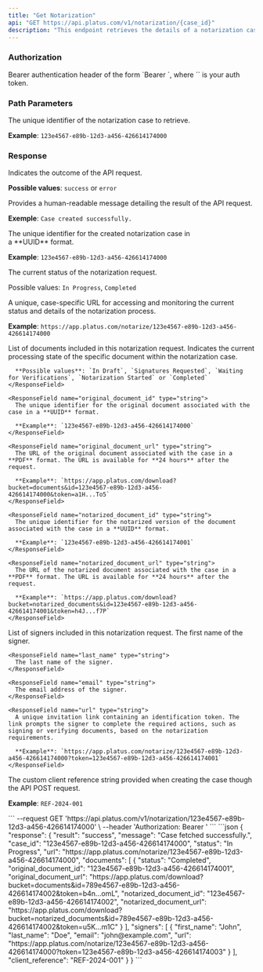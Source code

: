 ```yaml
---
title: "Get Notarization"
api: "GET https://api.platus.com/v1/notarization/{case_id}"
description: "This endpoint retrieves the details of a notarization case"
---
```


### Authorization

<ParamField header="Authorization" type="string" required>
  Bearer authentication header of the form `Bearer <token>`, where `<token>` is your auth token.
</ParamField>

### Path Parameters

<ParamField path="case_id" type="string" required>
  The unique identifier of the notarization case to retrieve.&#x20;

  **Example**: `123e4567-e89b-12d3-a456-426614174000`
</ParamField>

### Response

<ResponseField name="result" type="string">
  Indicates the outcome of the API request.

  **Possible values**: `success` or `error`
</ResponseField>

<ResponseField name="message" type="string">
  Provides a human-readable message detailing the result of the API request.

  **Exemple**: `Case created successfully.`
</ResponseField>

<ResponseField name="case_id" type="string">
  The unique identifier for the created notarization case in a **UUID** format.

  **Example**: `123e4567-e89b-12d3-a456-426614174000`
</ResponseField>

<ResponseField name="status" type="string">
  The current status of the notarization request.

  Possible values: `In Progress`, `Completed`
</ResponseField>

<ResponseField name="url" type="string">
  A unique, case-specific URL for accessing and monitoring the current status and details of the notarization process.

  **Example**: `https://app.platus.com/notarize/123e4567-e89b-12d3-a456-426614174000`
</ResponseField>

<ResponseField name="documents" type="array">
  List of documents included in this notarization request.

  <Expandable title="Documents Response Object">
    <ResponseField name="status" type="string">
      Indicates the current processing state of the specific document within the notarization case.

      **Possible values**: `In Draft`, `Signatures Requested`, `Waiting for Verifications`, `Notarization Started` or `Completed`
    </ResponseField>

    <ResponseField name="original_document_id" type="string">
      The unique identifier for the original document associated with the case in a **UUID** format.

      **Example**: `123e4567-e89b-12d3-a456-426614174000`
    </ResponseField>

    <ResponseField name="original_document_url" type="string">
      The URL of the original document associated with the case in a **PDF** format. The URL is available for **24 hours** after the request.

      **Example**: `https://app.platus.com/download?bucket=documents&id=123e4567-e89b-12d3-a456-426614174000&token=a1H...To5`
    </ResponseField>

    <ResponseField name="notarized_document_id" type="string">
      The unique identifier for the notarized version of the document associated with the case in a **UUID** format.

      **Example**: `123e4567-e89b-12d3-a456-426614174001`
    </ResponseField>

    <ResponseField name="notarized_document_url" type="string">
      The URL of the notarized document associated with the case in a **PDF** format. The URL is available for **24 hours** after the request.

      **Example**: `https://app.platus.com/download?bucket=notarized_documents&id=123e4567-e89b-12d3-a456-426614174001&token=h4J...f7P`
    </ResponseField>
  </Expandable>
</ResponseField>

<ResponseField name="signers" type="array">
  List of signers included in this notarization request.

  <Expandable title="Signers Response Object">
    <ResponseField name="first_name" type="string">
      The first name of the signer.
    </ResponseField>

    <ResponseField name="last_name" type="string">
      The last name of the signer.
    </ResponseField>

    <ResponseField name="email" type="string">
      The email address of the signer.
    </ResponseField>

    <ResponseField name="url" type="string">
      A unique invitation link containing an identification token. The link prompts the signer to complete the required actions, such as signing or verifying documents, based on the notarization requirements.

      **Example**: `https://app.platus.com/notarize/123e4567-e89b-12d3-a456-426614174000?token=123e4567-e89b-12d3-a456-426614174001`
    </ResponseField>
  </Expandable>
</ResponseField>

<ResponseField name="client_reference" type="string">
  The custom client reference string provided when creating the case though the API POST request.

  **Example**: `REF-2024-001`
</ResponseField>

<RequestExample>
  ```
  --request GET 'https://api.platus.com/v1/notarization/123e4567-e89b-12d3-a456-426614174000' \
  --header 'Authorization: Bearer <token>'
  ```
</RequestExample>

<ResponseExample>
  ```json
  {
    "response": {
        "result": "success",
        "message": "Case fetched successfully.",
        "case_id": "123e4567-e89b-12d3-a456-426614174000",
        "status": "In Progress",
        "url": "https://app.platus.com/notarize/123e4567-e89b-12d3-a456-426614174000",
        "documents": [
            {
                "status": "Completed",
                "original_document_id": "123e4567-e89b-12d3-a456-426614174001",
                "original_document_url": "https://app.platus.com/download?bucket=documents&id=789e4567-e89b-12d3-a456-426614174002&token=b4n...omL",
                "notarized_document_id": "123e4567-e89b-12d3-a456-426614174002",
                "notarized_document_url": "https://app.platus.com/download?bucket=notarized_documents&id=789e4567-e89b-12d3-a456-426614174002&token=u5K...m1C"
            }
        ],
        "signers": [
            {
                "first_name": "John",
                "last_name": "Doe",
                "email": "john@example.com",
                "url": "https://app.platus.com/notarize/123e4567-e89b-12d3-a456-426614174000?token=123e4567-e89b-12d3-a456-426614174003"
            }
        ],
        "client_reference": "REF-2024-001"
    }
  }
  ```
</ResponseExample>